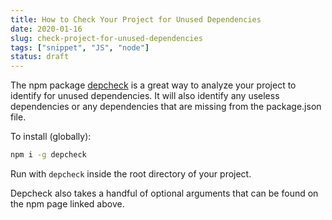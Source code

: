 ```yaml
---
title: How to Check Your Project for Unused Dependencies
date: 2020-01-16
slug: check-project-for-unused-dependencies
tags: ["snippet", "JS", "node"]
status: draft
---
```


The npm package [depcheck](https://www.npmjs.com/package/depcheck) is a great way to analyze your project to identify for unused dependencies. It will also identify any useless dependencies or any dependencies that are missing from the package.json file.

To install (globally):

```bash
npm i -g depcheck
```

Run with `depcheck` inside the root directory of your project.

Depcheck also takes a handful of optional arguments that can be found on the npm page linked above.
